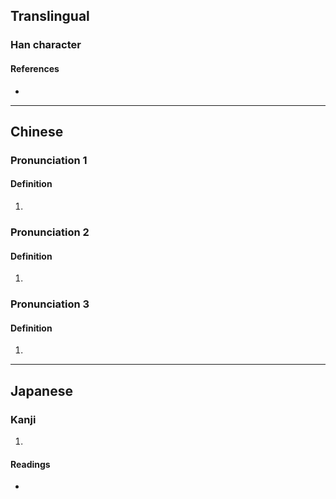 {{character info/new}}
==Translingual==

===Han character===
{{Han char|rn=30|rad=口|as=11|sn=14|four=|canj=RHOI|ids=⿰口得}}

====References====
* {{Han ref|kx=0206.201|dkj=04229|hdz=10677.110|uh=561A|ud=22042}}

----

==Chinese==
{{zh-forms|t=嘚}}

===Pronunciation 1===
{{zh-pron
|m=dē
|c=dak1
|cat=
}}

====Definition====
{{zh-hanzi}}

# {{lb|zh|onomatopoeia}} {{rfdef|zh}}

===Pronunciation 2===
{{zh-pron
|m=dēi,er=y
|c=dak1
|cat=
}}

====Definition====
{{zh-hanzi}}

# {{rfdef|zh}}

===Pronunciation 3===
{{zh-pron
|m=dè
|cat=
}}

====Definition====
{{zh-hanzi}}

# {{zh-used in|嘚瑟}}

----

==Japanese==

===Kanji===
{{ja-kanji|grade=|rs=口11}}

# {{defn|lang=ja|sort=口11}}

====Readings====
* {{ja-readings|on=[[とく]] (toku)|kun=}}